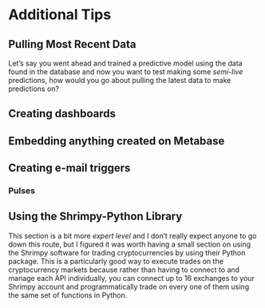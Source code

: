 # Additional Tips

## Pulling Most Recent Data

Let's say you went ahead and trained a predictive model using the data found in the database and now you want to test making some *semi-live* predictions, how would you go about pulling the latest data to make predictions on?


## Creating dashboards


## Embedding anything created on Metabase


## Creating e-mail triggers


### Pulses


## Using the Shrimpy-Python Library

This section is a bit more *expert level* and I don't really expect anyone to go down this route, but I figured it was worth having a small section on using the Shrimpy software for trading cryptocurrencies by using their Python package. This is a particularly good way to execute trades on the cryptocurrency markets because rather than having to connect to and manage each API individually, you can connect up to 16 exchanges to your Shrimpy account and programmatically trade on every one of them using the same set of functions in Python.




